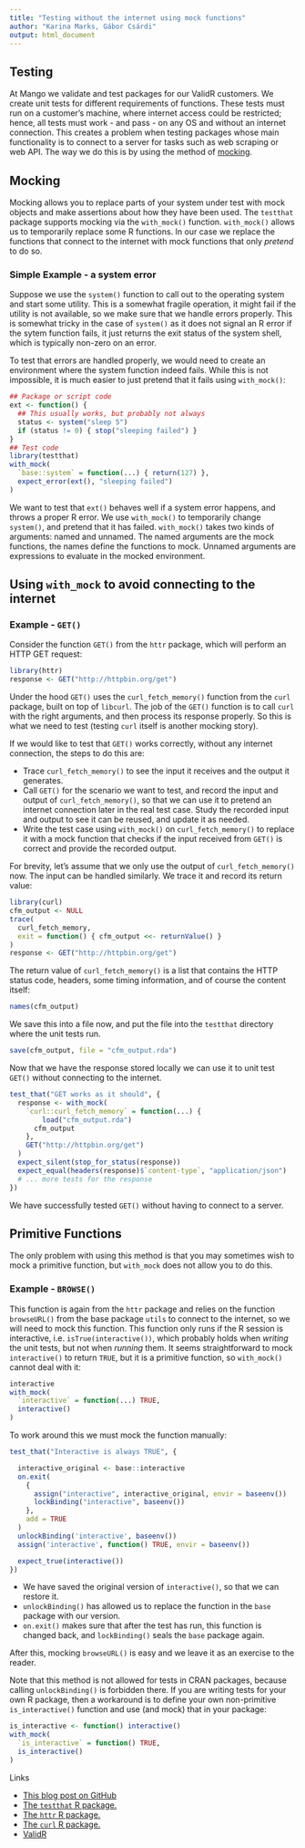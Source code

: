 ```yaml
---
title: "Testing without the internet using mock functions"
author: "Karina Marks, Gábor Csárdi"
output: html_document
---
```


## Testing

At Mango we validate and test packages for our ValidR customers.
We create unit tests for different requirements
of functions. These tests must run on a customer's machine, where internet
access could be restricted; hence, all tests 
must work - and pass - on any OS and without an internet connection. This
creates a problem when testing packages whose main functionality is to
connect to a server for tasks such as web scraping or web API. The way we
do this is by using the method of
[mocking](https://en.wikipedia.org/wiki/Mock_object).


## Mocking

Mocking allows you to replace parts of your system under test with mock
objects and make assertions about how they have been used. The `testthat`
package supports mocking via the `with_mock()` function. `with_mock()` allows us to
temporarily replace some R functions. In our case we replace the functions
that connect to the internet with mock functions that only *pretend* to do
so.

### Simple Example - a system error

Suppose we use the `system()` function to call out to the operating
system and start some utility. This is a somewhat fragile operation, it
might fail if the utility is not available, so we make sure that we 
handle errors properly. This is somewhat tricky in the case of `system()` as 
it does not signal an R error if the sytem function fails, it just 
returns the exit status of the system shell, which is typically
non-zero on an error.

To test that errors are handled properly, we would need to create an
environment where the system function indeed fails. While this is not
impossible, it is much easier to just pretend that it fails using
`with_mock()`:

```r
## Package or script code
ext <- function() {
  ## This usually works, but probably not always
  status <- system("sleep 5")
  if (status != 0) { stop("sleeping failed") }
}
## Test code
library(testthat)
with_mock(
  `base::system` = function(...) { return(127) },
  expect_error(ext(), "sleeping failed")
)
```

We want to test that `ext()` behaves well if a system error happens,
and throws a proper R error. We use `with_mock()` to temporarily change
`system()`, and pretend that it has failed. `with_mock()` takes two kinds
of arguments: named and unnamed. The named arguments are the mock functions,
the names define the functions to mock. Unnamed arguments are expressions
to evaluate in the mocked environment.

## Using `with_mock` to avoid connecting to the internet

### Example - `GET()`

Consider the function `GET()` from the `httr` package,
which will perform an HTTP GET request:

```r
library(httr)
response <- GET("http://httpbin.org/get")
```

Under the hood `GET()` uses the `curl_fetch_memory()` function from the
`curl` package, built on top of `libcurl`. The job of the `GET()` function is
to call `curl` with the right arguments, and then process its response
properly. So this is what we need to test (testing `curl` itself is
another mocking story).

If we would like to test that `GET()` works correctly, without any internet
connection, the steps to do this are:

* Trace `curl_fetch_memory()` to see the input it receives and the
  output it generates.
* Call `GET()` for the scenario we want to test, and record the input
  and output of `curl_fetch_memory()`, so that we can use it to pretend an
  internet connection later in the real test case. Study the recorded
  input and output to see it can be reused, and update it as needed.
* Write the test case using `with_mock()` on `curl_fetch_memory()` to
  replace it with a mock function that checks if the input received from
  `GET()` is correct and provide the recorded output.

For brevity, let's assume that we only use the output of
`curl_fetch_memory()` now. The input can be handled similarly.
We trace it and record its return value:

```r
library(curl)
cfm_output <- NULL
trace(
  curl_fetch_memory,
  exit = function() { cfm_output <<- returnValue() }
)
response <- GET("http://httpbin.org/get")
```

The return value of `curl_fetch_memory()` is a list that contains the HTTP
status code, headers, some timing information, and of course the content
itself:

```r
names(cfm_output)
```

We save this into a file now, and put the file into the `testthat`
directory where the unit tests run.

```r
save(cfm_output, file = "cfm_output.rda")
```

Now that we have the response stored locally we can use it to unit test
`GET()` without connecting to the internet.

```r
test_that("GET works as it should", {
  response <- with_mock(
    `curl::curl_fetch_memory` = function(...) {
	    load("cfm_output.rda")
      cfm_output
    },
    GET("http://httpbin.org/get")
  )
  expect_silent(stop_for_status(response))
  expect_equal(headers(response)$`content-type`, "application/json")
  # ... more tests for the response
})
```

We have successfully tested `GET()` without having to connect to a server.

## Primitive Functions

The only problem with using this method is that you may sometimes wish to
mock a primitive function, but `with_mock` does not allow you to do this.

### Example - `BROWSE()`

This function is again from the `httr` package and relies on the function
`browseURL()` from the base package `utils` to connect to the internet, so we
will need to mock this function. This function only runs if the R session
is interactive, i.e. `isTrue(interactive())`, which probably holds when
*writing* the unit tests, but not when *running* them. 
It seems straightforward to mock `interactive()` to return `TRUE`, but it
is a primitive function, so `with_mock()` cannot deal with it:
```r
interactive
with_mock(
  `interactive` = function(...) TRUE,
  interactive()
)
```

To work around this we must mock the function manually:

``` r
test_that("Interactive is always TRUE", {

  interactive_original <- base::interactive
  on.exit(
    {
      assign("interactive", interactive_original, envir = baseenv())
      lockBinding("interactive", baseenv())
    },
    add = TRUE
  )
  unlockBinding('interactive', baseenv())
  assign('interactive', function() TRUE, envir = baseenv())

  expect_true(interactive())
})

```

* We have saved the original version of `interactive()`, so that we can restore it.
* `unlockBinding()` has allowed us to replace the function in the `base`
  package with our version.
* `on.exit()` makes sure that after the test has run, this function is
  changed back, and  `lockBinding()` seals the `base` package again.

After this, mocking `browseURL()` is easy and we leave it
as an exercise to the reader.

Note that this method is not allowed for tests in CRAN packages,
because calling `unlockBinding()` is forbidden there. If you are
writing tests for your own R package, then a workaround is to define
your own non-primitive `is_interactive()` function and use (and mock) 
that in your package:

```r
is_interactive <- function() interactive()
with_mock(
  `is_interactive` = function() TRUE,
  is_interactive()
)
```

Links

* [This blog post on GitHub](https://github.com/MangoTheCat/blog-with-mock)
* [The `testthat` R package.](https://github.com/hadley/testthat#readme)
* [The `httr` R package.](https://github.com/hadley/httr#readme)
* [The `curl` R package.](https://github.com/jeroenooms/curl#readme)
* [ValidR](http://www.mango-solutions.com/wp/products-services/products/validr/)
